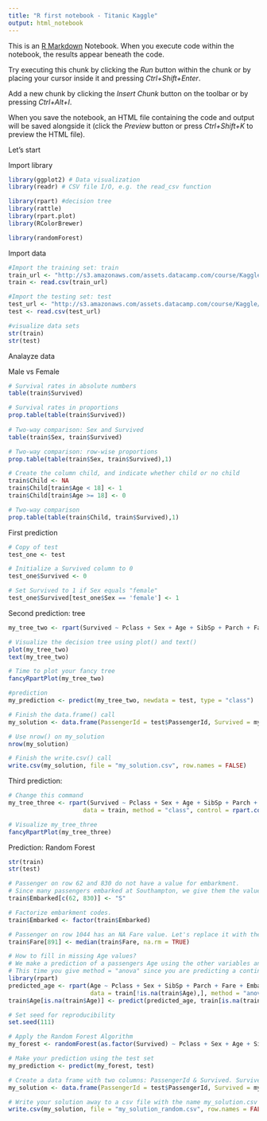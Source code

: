 ```yaml
---
title: "R first notebook - Titanic Kaggle"
output: html_notebook
---
```


This is an [R Markdown](http://rmarkdown.rstudio.com) Notebook. When you execute code within the notebook, the results appear beneath the code. 

Try executing this chunk by clicking the *Run* button within the chunk or by placing your cursor inside it and pressing *Ctrl+Shift+Enter*. 

Add a new chunk by clicking the *Insert Chunk* button on the toolbar or by pressing *Ctrl+Alt+I*.

When you save the notebook, an HTML file containing the code and output will be saved alongside it (click the *Preview* button or press *Ctrl+Shift+K* to preview the HTML file).

Let's start

Import library

```r
library(ggplot2) # Data visualization
library(readr) # CSV file I/O, e.g. the read_csv function

library(rpart) #decision tree
library(rattle)
library(rpart.plot)
library(RColorBrewer)

```

```r
library(randomForest)
```


Import data

```r
#Import the training set: train
train_url <- "http://s3.amazonaws.com/assets.datacamp.com/course/Kaggle/train.csv"
train <- read.csv(train_url)

#Import the testing set: test
test_url <- "http://s3.amazonaws.com/assets.datacamp.com/course/Kaggle/test.csv"
test <- read.csv(test_url)

#visualize data sets
str(train)
str(test)
```

Analayze data

Male vs Female
```r
# Survival rates in absolute numbers
table(train$Survived)

# Survival rates in proportions
prop.table(table(train$Survived))
  
# Two-way comparison: Sex and Survived
table(train$Sex, train$Survived)

# Two-way comparison: row-wise proportions
prop.table(table(train$Sex, train$Survived),1)
```

```r
# Create the column child, and indicate whether child or no child
train$Child <- NA
train$Child[train$Age < 18] <- 1
train$Child[train$Age >= 18] <- 0

# Two-way comparison
prop.table(table(train$Child, train$Survived),1)
```

First prediction

```r
# Copy of test
test_one <- test

# Initialize a Survived column to 0
test_one$Survived <- 0

# Set Survived to 1 if Sex equals "female"
test_one$Survived[test_one$Sex == 'female'] <- 1


```

Second prediction: tree

```r
my_tree_two <- rpart(Survived ~ Pclass + Sex + Age + SibSp + Parch + Fare + Embarked, data = train, method = "class")

# Visualize the decision tree using plot() and text()
plot(my_tree_two)
text(my_tree_two)

# Time to plot your fancy tree
fancyRpartPlot(my_tree_two)

#prediction
my_prediction <- predict(my_tree_two, newdata = test, type = "class")

# Finish the data.frame() call
my_solution <- data.frame(PassengerId = test$PassengerId, Survived = my_prediction)

# Use nrow() on my_solution
nrow(my_solution)

# Finish the write.csv() call
write.csv(my_solution, file = "my_solution.csv", row.names = FALSE)
```

  Third prediction:
  
  
  
```r
# Change this command
my_tree_three <- rpart(Survived ~ Pclass + Sex + Age + SibSp + Parch + Fare + Embarked,
                     data = train, method = "class", control = rpart.control(minsplit = 50, cp = 0))

# Visualize my_tree_three
fancyRpartPlot(my_tree_three)
```


Prediction: Random Forest

```r
str(train)
str(test)
```

```r
# Passenger on row 62 and 830 do not have a value for embarkment.
# Since many passengers embarked at Southampton, we give them the value S.
train$Embarked[c(62, 830)] <- "S"

# Factorize embarkment codes.
train$Embarked <- factor(train$Embarked)

# Passenger on row 1044 has an NA Fare value. Let's replace it with the median fare value.
train$Fare[891] <- median(train$Fare, na.rm = TRUE)

# How to fill in missing Age values?
# We make a prediction of a passengers Age using the other variables and a decision tree model.
# This time you give method = "anova" since you are predicting a continuous variable.
library(rpart)
predicted_age <- rpart(Age ~ Pclass + Sex + SibSp + Parch + Fare + Embarked,
                       data = train[!is.na(train$Age),], method = "anova")
train$Age[is.na(train$Age)] <- predict(predicted_age, train[is.na(train$Age),])
```



```r
# Set seed for reproducibility
set.seed(111)

# Apply the Random Forest Algorithm
my_forest <- randomForest(as.factor(Survived) ~ Pclass + Sex + Age + SibSp + Parch + Fare + Embarked, data = train,importance=TRUE, ntree=1000)

# Make your prediction using the test set
my_prediction <- predict(my_forest, test)

# Create a data frame with two columns: PassengerId & Survived. Survived contains your predictions
my_solution <- data.frame(PassengerId = test$PassengerId, Survived = my_prediction)

# Write your solution away to a csv file with the name my_solution.csv
write.csv(my_solution, file = "my_solution_random.csv", row.names = FALSE)
```


